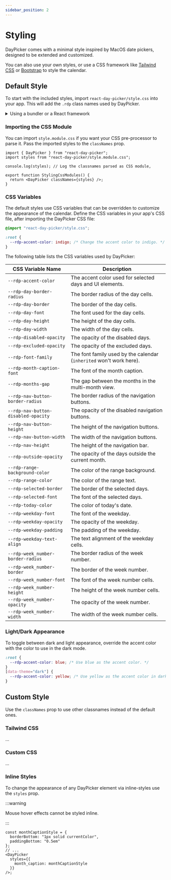 ```yaml
---
sidebar_position: 2
---
```


# Styling

DayPicker comes with a minimal style inspired by MacOS date pickers, designed to be extended and customized.

You can also use your own styles, or use a CSS framework like [Tailwind CSS](https://tailwindcss.com) or [Bootstrap](https://getbootstrap.com) to style the calendar.

## Default Style

To start with the included styles, import `react-day-picker/style.css` into your app. This will add the `.rdp` class names used by DayPicker.

<details>
<summary>Using a bundler or a React framework</summary>

If you are using a React framework, such as [Next.js](http://nextjs.org) or [Gatsby](https://www.gatsbyjs.com), or a bundler like Webpack with [css-loader](https://webpack.js.org/loaders/css-loader/), import the CSS file from your app's main JavaScript or TypeScript file:

```tsx title="./App.jsx"
import "react-day-picker/style.css";
```

</details>

### Importing the CSS Module

You can import `style.module.css` if you want your CSS pre-processor to parse it. Pass the imported styles to the `classNames` prop.

```tsx title="./DatePicker.jsx"
import { DayPicker } from "react-day-picker";
import styles from "react-day-picker/style.module.css";

console.log(styles); // Log the classnames parsed as CSS module,

export function StylingCssModules() {
  return <DayPicker classNames={styles} />;
}
```

<BrowserWindow>
  <Examples.CssModules />
</BrowserWindow>

### CSS Variables

The default styles use CSS variables that can be overridden to customize the appearance of the calendar. Define the CSS variables in your app's CSS file, after importing the DayPicker CSS file:

```css title="./app/global.css"
@import "react-day-picker/style.css";

:root {
  --rdp-accent-color: indigo; /* Change the accent color to indigo. */
}
```

The following table lists the CSS variables used by DayPicker:

| CSS Variable Name                   | Description                                                         |
| ----------------------------------- | ------------------------------------------------------------------- |
| `--rdp-accent-color`                | The accent color used for selected days and UI elements.            |
| `--rdp-day-border-radius`           | The border radius of the day cells.                                 |
| `--rdp-day-border`                  | The border of the day cells.                                        |
| `--rdp-day-font`                    | The font used for the day cells.                                    |
| `--rdp-day-height`                  | The height of the day cells.                                        |
| `--rdp-day-width`                   | The width of the day cells.                                         |
| `--rdp-disabled-opacity`            | The opacity of the disabled days.                                   |
| `--rdp-excluded-opacity`            | The opacity of the excluded days.                                   |
| `--rdp-font-family`                 | The font family used by the calendar (`inherited` won't work here). |
| `--rdp-month-caption-font`          | The font of the month caption.                                      |
| `--rdp-months-gap`                  | The gap between the months in the multi-month view.                 |
| `--rdp-nav-button-border-radius`    | The border radius of the navigation buttons.                        |
| `--rdp-nav-button-disabled-opacity` | The opacity of the disabled navigation buttons.                     |
| `--rdp-nav-button-height`           | The height of the navigation buttons.                               |
| `--rdp-nav-button-width`            | The width of the navigation buttons.                                |
| `--rdp-nav-height`                  | The height of the navigation bar.                                   |
| `--rdp-outside-opacity`             | The opacity of the days outside the current month.                  |
| `--rdp-range-background-color`      | The color of the range background.                                  |
| `--rdp-range-color`                 | The color of the range text.                                        |
| `--rdp-selected-border`             | The border of the selected days.                                    |
| `--rdp-selected-font`               | The font of the selected days.                                      |
| `--rdp-today-color`                 | The color of today's date.                                          |
| `--rdp-weekday-font`                | The font of the weekday.                                            |
| `--rdp-weekday-opacity`             | The opacity of the weekday.                                         |
| `--rdp-weekday-padding`             | The padding of the weekday.                                         |
| `--rdp-weekday-text-align`          | The text alignment of the weekday cells.                            |
| `--rdp-week_number-border-radius`   | The border radius of the week number.                               |
| `--rdp-week_number-border`          | The border of the week number.                                      |
| `--rdp-week_number-font`            | The font of the week number cells.                                  |
| `--rdp-week_number-height`          | The height of the week number cells.                                |
| `--rdp-week_number-opacity`         | The opacity of the week number.                                     |
| `--rdp-week_number-width`           | The width of the week number cells.                                 |

### Light/Dark Appearance

To toggle between dark and light appearance, override the accent color with the color to use in the dark mode.

```css
:root {
  --rdp-accent-color: blue; /* Use blue as the accent color. */
}
[data-theme="dark"] {
  --rdp-accent-color: yellow; /* Use yellow as the accent color in dark mode. */
}
```

## Custom Style

Use the `classNames` prop to use other classnames instead of the default ones.

### Tailwind CSS

...

### Custom CSS

...

### Inline Styles

To change the appearance of any DayPicker element via inline-styles use the `styles` prop.

:::warning

Mouse hover effects cannot be styled inline.

:::

```tsx
const monthCaptionStyle = {
  borderBottom: "1px solid currentColor",
  paddingBottom: "0.5em"
};
// ...
<DayPicker
  styles={{
    month_caption: monthCaptionStyle
  }}
/>;
```
